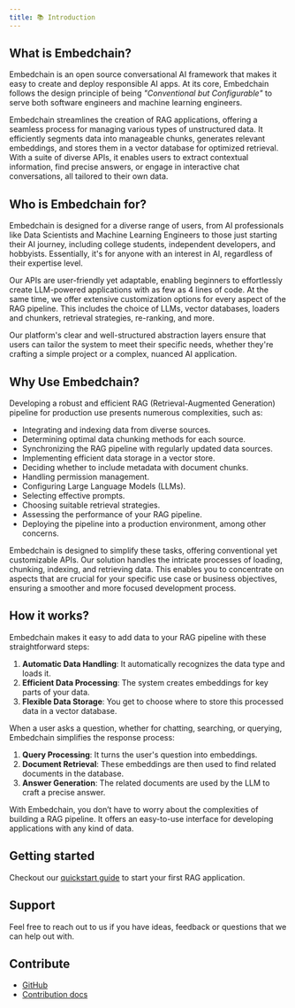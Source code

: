 ```yaml
---
title: 📚 Introduction
---
```


## What is Embedchain?

Embedchain is an open source conversational AI framework that makes it easy to create and deploy responsible AI apps. At its core, Embedchain follows the design principle of being *"Conventional but Configurable"* to serve both software engineers and machine learning engineers.

Embedchain streamlines the creation of RAG applications, offering a seamless process for managing various types of unstructured data. It efficiently segments data into manageable chunks, generates relevant embeddings, and stores them in a vector database for optimized retrieval. With a suite of diverse APIs, it enables users to extract contextual information, find precise answers, or engage in interactive chat conversations, all tailored to their own data.

## Who is Embedchain for?

Embedchain is designed for a diverse range of users, from AI professionals like Data Scientists and Machine Learning Engineers to those just starting their AI journey, including college students, independent developers, and hobbyists. Essentially, it's for anyone with an interest in AI, regardless of their expertise level.

Our APIs are user-friendly yet adaptable, enabling beginners to effortlessly create LLM-powered applications with as few as 4 lines of code. At the same time, we offer extensive customization options for every aspect of the RAG pipeline. This includes the choice of LLMs, vector databases, loaders and chunkers, retrieval strategies, re-ranking, and more.

Our platform's clear and well-structured abstraction layers ensure that users can tailor the system to meet their specific needs, whether they're crafting a simple project or a complex, nuanced AI application.

## Why Use Embedchain?

Developing a robust and efficient RAG (Retrieval-Augmented Generation) pipeline for production use presents numerous complexities, such as:

- Integrating and indexing data from diverse sources.
- Determining optimal data chunking methods for each source.
- Synchronizing the RAG pipeline with regularly updated data sources.
- Implementing efficient data storage in a vector store.
- Deciding whether to include metadata with document chunks.
- Handling permission management.
- Configuring Large Language Models (LLMs).
- Selecting effective prompts.
- Choosing suitable retrieval strategies.
- Assessing the performance of your RAG pipeline.
- Deploying the pipeline into a production environment, among other concerns.

Embedchain is designed to simplify these tasks, offering conventional yet customizable APIs. Our solution handles the intricate processes of loading, chunking, indexing, and retrieving data. This enables you to concentrate on aspects that are crucial for your specific use case or business objectives, ensuring a smoother and more focused development process.

## How it works?

Embedchain makes it easy to add data to your RAG pipeline with these straightforward steps:

1. **Automatic Data Handling**: It automatically recognizes the data type and loads it.
2. **Efficient Data Processing**: The system creates embeddings for key parts of your data.
3. **Flexible Data Storage**: You get to choose where to store this processed data in a vector database.

When a user asks a question, whether for chatting, searching, or querying, Embedchain simplifies the response process:

1. **Query Processing**: It turns the user's question into embeddings.
2. **Document Retrieval**: These embeddings are then used to find related documents in the database.
3. **Answer Generation**: The related documents are used by the LLM to craft a precise answer.

With Embedchain, you don’t have to worry about the complexities of building a RAG pipeline. It offers an easy-to-use interface for developing applications with any kind of data.

## Getting started

Checkout our [quickstart guide](/get-started/quickstart) to start your first RAG application.

## Support

Feel free to reach out to us if you have ideas, feedback or questions that we can help out with.

<Snippet file="get-help.mdx" />

## Contribute

- [GitHub](https://github.com/embedchain/embedchain)
- [Contribution docs](/contribution/dev)
